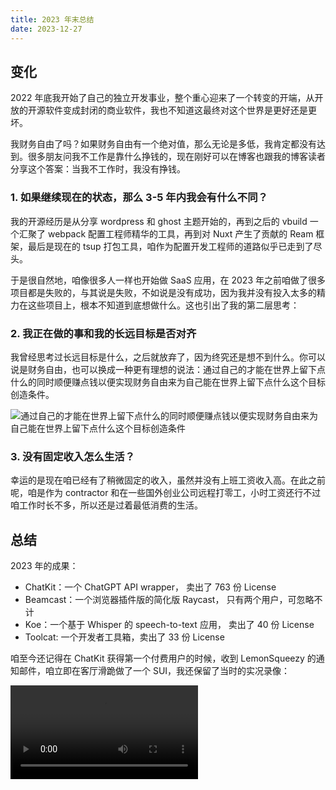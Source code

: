 ```yaml
---
title: 2023 年末总结
date: 2023-12-27
---
```


## 变化

2022 年底我开始了自己的独立开发事业，整个重心迎来了一个转变的开端，从开放的开源软件变成封闭的商业软件，我也不知道这最终对这个世界是更好还是更坏。

我财务自由了吗？如果财务自由有一个绝对值，那么无论是多低，我肯定都没有达到。很多朋友问我不工作是靠什么挣钱的，现在刚好可以在博客也跟我的博客读者分享这个答案：当我不工作时，我没有挣钱。

### 1. 如果继续现在的状态，那么 3-5 年内我会有什么不同？

我的开源经历是从分享 wordpress 和 ghost 主题开始的，再到之后的 vbuild 一个汇聚了 webpack 配置工程师精华的工具，再到对 Nuxt 产生了贡献的 Ream 框架，最后是现在的 tsup 打包工具，咱作为配置开发工程师的道路似乎已走到了尽头。

于是很自然地，咱像很多人一样也开始做 SaaS 应用，在 2023 年之前咱做了很多项目都是失败的，与其说是失败，不如说是没有成功，因为我并没有投入太多的精力在这些项目上，根本不知道到底想做什么。这也引出了我的第二层思考：

### 2. 我正在做的事和我的长远目标是否对齐

我曾经思考过长远目标是什么，之后就放弃了，因为终究还是想不到什么。你可以说是财务自由，也可以换成一种更有理想的说法：通过自己的才能在世界上留下点什么的同时顺便赚点钱以便实现财务自由来为自己能在世界上留下点什么这个目标创造条件。

![通过自己的才能在世界上留下点什么的同时顺便赚点钱以便实现财务自由来为自己能在世界上留下点什么这个目标创造条件](https://cdn.jsdelivr.net/gh/egoist-bot/images@main/uPic/c4nBwU.png)

### 3. 没有固定收入怎么生活？

幸运的是现在咱已经有了稍微固定的收入，虽然并没有上班工资收入高。在此之前呢，咱是作为 contractor 和在一些国外创业公司远程打零工，小时工资还行不过咱工作时长不多，所以还是过着最低消费的生活。


## 总结

2023 年的成果：

- ChatKit：一个 ChatGPT API wrapper， 卖出了 763 份 License 
- Beamcast：一个浏览器插件版的简化版 Raycast， 只有两个用户，可忽略不计 
- Koe：一个基于 Whisper 的 speech-to-text 应用， 卖出了 40 份 License 
- Toolcat: 一个开发者工具箱，卖出了 33 份 License

咱至今还记得在 ChatKit 获得第一个付费用户的时候，收到 LemonSqueezy 的通知邮件，咱立即在客厅滑跪做了一个 SUI，我还保留了当时的实况录像：

<video controls src="https://cdn.jsdelivr.net/gh/egoist-bot/images@main/uPic/nCEcvS.mp4" />

从做这些应用的经验我得出两个结论，首先不能因为市场竞争很激烈就放弃自己的想法，因为就算两个产品 99% 功能都是重叠的，也会有人因为 1% 的不同而有所偏好。而更重要的结论是做自己真正需要的产品，这样才有持续开发更新的动力，即使暂时没有收入。

## 未来

今年我创建了 [Umida Inc.](https://umida.co) 这个以  EagleJump 株式会社为模型的公司，名字来源于进击的巨人里的阿尔敏的口头禅「うみだ！」，现在已经发布了四个项目，2024 的目标是有至少三个盈利的新项目。

希望自己能往目标再迈进一大步，正如伟人埃伦耶格曾说的：

> I keep moving forward until I reach $10K MRR.

## 插入广告

[Toolcat](https://toolcat.app) 正在年末促销，用优惠码 「HAPPY2023」就能获得半价优惠！